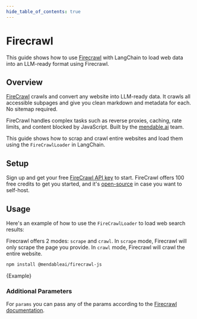 ```yaml
---
hide_table_of_contents: true
---
```


# Firecrawl

This guide shows how to use [Firecrawl](https://firecrawl.dev) with LangChain to load web data into an LLM-ready format using Firecrawl.

## Overview

[FireCrawl](https://firecrawl.dev) crawls and convert any website into LLM-ready data. It crawls all accessible subpages and give you clean markdown and metadata for each. No sitemap required.

FireCrawl handles complex tasks such as reverse proxies, caching, rate limits, and content blocked by JavaScript. Built by the [mendable.ai](https://mendable.ai) team.

This guide shows how to scrap and crawl entire websites and load them using the `FireCrawlLoader` in LangChain.

## Setup

Sign up and get your free [FireCrawl API key](https://firecrawl.dev) to start. FireCrawl offers 100 free credits to get you started, and it's [open-source](https://github.com/mendableai/firecrawl) in case you want to self-host.


## Usage

Here's an example of how to use the `FireCrawlLoader` to load web search results:

Firecrawl offers 2 modes: `scrape` and `crawl`. In `scrape` mode, Firecrawl will only scrape the page you provide. In `crawl` mode, Firecrawl will crawl the entire website.



```bash npm2yarn
npm install @mendableai/firecrawl-js
```

<CodeBlock language="typescript">{Example}</CodeBlock>


### Additional Parameters

For `params` you can pass any of the params according to the [Firecrawl documentation](https://docs.firecrawl.dev).
